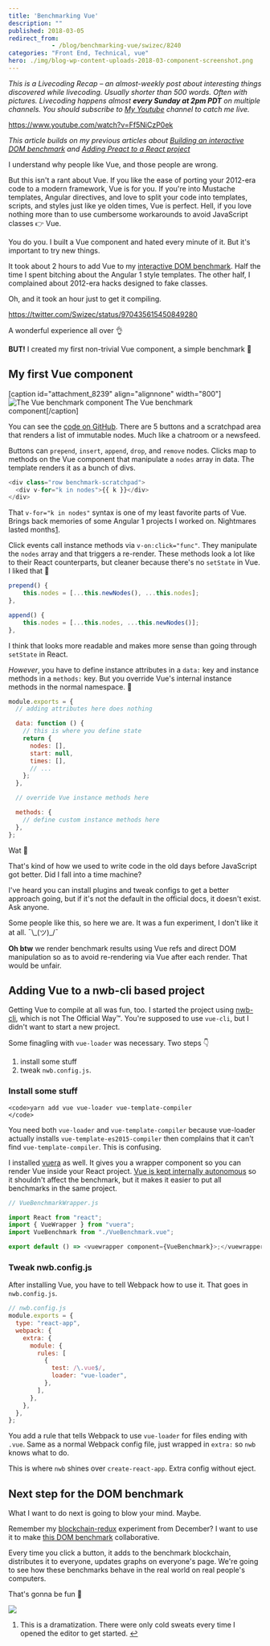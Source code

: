 ```yaml
---
title: 'Benchmarking Vue'
description: ""
published: 2018-03-05
redirect_from: 
            - /blog/benchmarking-vue/swizec/8240
categories: "Front End, Technical, vue"
hero: ./img/blog-wp-content-uploads-2018-03-component-screenshot.png
---
```

_This is a Livecoding Recap – an almost-weekly post about interesting things discovered while livecoding. Usually shorter than 500 words. Often with pictures. Livecoding happens almost **every Sunday at 2pm PDT** on multiple channels. You should subscribe to [My Youtube](https://www.youtube.com/user/TheSwizec) channel to catch me live._

https://www.youtube.com/watch?v=Ff5NiCzP0ek

_This article builds on my previous articles about [Building an interactive DOM benchmark](https://swizec.com/blog/building-interactive-dom-benchmark-preliminary-results/swizec/8219) and [Adding Preact to a React project](https://swizec.com/blog/seamlessly-render-preact-component-react-project/swizec/8224)_

I understand why people like Vue, and those people are wrong.

But this isn&#x27;t a rant about Vue. If you like the ease of porting your 2012-era code to a modern framework, Vue is for you. If you&#x27;re into Mustache templates, Angular directives, and love to split your code into templates, scripts, and styles just like ye olden times, Vue is perfect. Hell, if you love nothing more than to use cumbersome workarounds to avoid JavaScript classes 👉 Vue.

You do you. I built a Vue component and hated every minute of it. But it&#x27;s important to try new things.

It took about 2 hours to add Vue to my [interactive DOM benchmark](https://dom-benchmark.now.sh/). Half the time I spent bitching about the Angular 1 style templates. The other half, I complained about 2012-era hacks designed to fake classes.

Oh, and it took an hour just to get it compiling.

https://twitter.com/Swizec/status/970435615450849280

A wonderful experience all over 👌

**BUT!** I created my first non-trivial Vue component, a simple benchmark 🎉

## My first Vue component

\[caption id=&quot;attachment_8239&quot; align=&quot;alignnone&quot; width=&quot;800&quot;]![The Vue benchmark component](./img/blog-wp-content-uploads-2018-03-component-screenshot.png) The Vue benchmark component\[/caption]

You can see the [code on GitHub](https://github.com/Swizec/dom-benchmark/blob/master/src/benchmarks/VueBenchmark.vue). There are 5 buttons and a scratchpad area that renders a list of immutable nodes. Much like a chatroom or a newsfeed.

Buttons can `prepend`, `insert`, `append`, `drop`, and `remove` nodes. Clicks map to methods on the Vue component that manipulate a `nodes` array in data. The template renders it as a bunch of divs.

```javascript
<div class="row benchmark-scratchpad">
  <div v-for="k in nodes">{{ k }}</div>
</div>
```

That `v-for="k in nodes"` syntax is one of my least favorite parts of Vue. Brings back memories of some Angular 1 projects I worked on. Nightmares lasted months[1](#fn1).

Click events call instance methods via `v-on:click="func"`. They manipulate the `nodes` array and that triggers a re-render. These methods look a lot like to their React counterparts, but cleaner because there&#x27;s no `setState` in Vue. I liked that 🤫

```javascript
prepend() {
    this.nodes = [...this.newNodes(), ...this.nodes];
},

append() {
    this.nodes = [...this.nodes, ...this.newNodes()];
},
```

I think that looks more readable and makes more sense than going through `setState` in React.

_However_, you have to define instance attributes in a `data:` key and instance methods in a `methods:` key. But you override Vue&#x27;s internal instance methods in the normal namespace. 🤨

```javascript
module.exports = {
  // adding attributes here does nothing

  data: function () {
    // this is where you define state
    return {
      nodes: [],
      start: null,
      times: [],
      // ...
    };
  },

  // override Vue instance methods here

  methods: {
    // define custom instance methods here
  },
};
```

Wat 🤨

That&#x27;s kind of how we used to write code in the old days before JavaScript got better. Did I fall into a time machine?

I&#x27;ve heard you can install plugins and tweak configs to get a better approach going, but if it&#x27;s not the default in the official docs, it doesn&#x27;t exist. Ask anyone.

Some people like this, so here we are. It was a fun experiment, I don&#x27;t like it at all. ¯\\\_(ツ)\_/¯

**Oh btw** we render benchmark results using Vue refs and direct DOM manipulation so as to avoid re-rendering via Vue after each render. That would be unfair.

## Adding Vue to a nwb-cli based project

Getting Vue to compile at all was fun, too. I started the project using [nwb-cli](https://github.com/insin/nwb), which is not The Official Way™. You&#x27;re supposed to use `vue-cli`, but I didn&#x27;t want to start a new project.

Some finagling with `vue-loader` was necessary. Two steps 👇

1. install some stuff
2. tweak `nwb.config.js`.

### Install some stuff

```undefined
<code>yarn add vue vue-loader vue-template-compiler
</code>
```

You need both `vue-loader` and `vue-template-compiler` because vue-loader actually installs `vue-template-es2015-compiler` then complains that it can&#x27;t find `vue-template-compiler`. This is confusing.

I installed [vuera](https://github.com/akxcv/vuera) as well. It gives you a wrapper component so you can render Vue inside your React project. [Vue is kept internally autonomous](https://github.com/akxcv/vuera/blob/master/src/wrappers/Vue.js%60) so it shouldn&#x27;t affect the benchmark, but it makes it easier to put all benchmarks in the same project.

```javascript
// VueBenchmarkWrapper.js

import React from "react";
import { VueWrapper } from "vuera";
import VueBenchmark from "./VueBenchmark.vue";

export default () => <vuewrapper component={VueBenchmark}>;</vuewrapper>;
```

### Tweak nwb.config.js

After installing Vue, you have to tell Webpack how to use it. That goes in `nwb.config.js`.

```javascript
// nwb.config.js
module.exports = {
  type: "react-app",
  webpack: {
    extra: {
      module: {
        rules: [
          {
            test: /\.vue$/,
            loader: "vue-loader",
          },
        ],
      },
    },
  },
};
```

You add a rule that tells Webpack to use `vue-loader` for files ending with `.vue`. Same as a normal Webpack config file, just wrapped in `extra:` so `nwb` knows what to do.

This is where `nwb` shines over `create-react-app`. Extra config without eject.

## Next step for the DOM benchmark

What I want to do next is going to blow your mind. Maybe.

Remember my [blockchain-redux](https://swizec.com/blog/blockchain-redux-experiment-part-2/swizec/8055) experiment from December? I want to use it to make [this DOM benchmark](https://dom-benchmark.now.sh/) collaborative.

Every time you click a button, it adds to the benchmark blockchain, distributes it to everyone, updates graphs on everyone&#x27;s page. We&#x27;re going to see how these benchmarks behave in the real world on real people&#x27;s computers.

That&#x27;s gonna be fun 🤘

![](./img/media-u0v3z2iQLxyHC-giphy.gif)

1. This is a dramatization. There were only cold sweats every time I opened the editor to get started. [↩](#ffn1)
